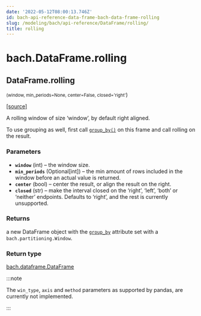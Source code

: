 ```yaml
---
date: '2022-05-12T08:00:13.746Z'
id: bach-api-reference-data-frame-bach-data-frame-rolling
slug: /modeling/bach/api-reference/DataFrame/rolling/
title: rolling
---
```


# bach.DataFrame.rolling

<div className="method">

## <span className="additional-name">DataFrame.</span><span className="name">rolling</span>

<small className="parameter-list">(<span className="parameter" id="window">window</span>, <span className="parameter" id="min_periods">min_periods=None</span>, <span className="parameter" id="center">center=False</span>, <span className="parameter" id="closed">closed='right'</span></small>)


&#8203;<span className="view-source">[[source]](https://github.com/objectiv/objectiv-analytics/blob/main/bach/bach/dataframe.py)</span>

<div className="content">

A rolling window of size ‘window’, by default right aligned.

To use grouping as well, first call [`group_by()`](/modeling/bach/api-reference/DataFrame/bach.DataFrame.group_by.mdx) on this frame and call rolling on the result.


### Parameters

* **`window`** (int) – the window size.
* **`min_periods`** (Optional[int]) – the min amount of rows included in the window before an actual value is returned.
* **`center`** (bool) – center the result, or align the result on the right.
* **`closed`** (str) – make the interval closed on the ‘right’, ‘left’, ‘both’ or ‘neither’ endpoints.
Defaults to ‘right’, and the rest is currently unsupported.



### Returns

a new DataFrame object with the [`group_by`](/modeling/bach/api-reference/DataFrame/bach.DataFrame.group_by.mdx) attribute set with a
`bach.partitioning.Window`.



### Return type

[bach.dataframe.DataFrame](/modeling/bach/api-reference/DataFrame/bach.DataFrame.mdx)


:::note

The `win_type`, `axis` and `method` parameters as supported by pandas, are currently not
implemented.


:::


</div>


</div>
